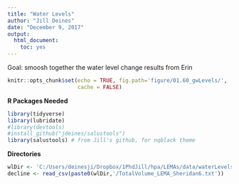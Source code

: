 ```yaml
---
title: "Water Levels"
author: "Jill Deines"
date: "December 9, 2017"
output: 
  html_document:
    toc: yes
---
```


Goal: smoosh together the water level change results from Erin

```r
knitr::opts_chunk$set(echo = TRUE, fig.path='figure/01.60_gwLevels/',
                      cache = FALSE)
```

**R Packages Needed**

```r
library(tidyverse)
library(lubridate)
#library(devtools)
#install_github("jdeines/salustools")
library(salustools) # from Jill's github, for nqblack theme
```

**Directories**

```r
wlDir <- 'C:/Users/deinesji/Dropbox/1PhdJill/hpa/LEMAs/data/waterLevels_Haacker'
decline <- read_csv(paste0(wlDir,'/TotalVolume_LEMA_Sheridan6.txt'))
```

